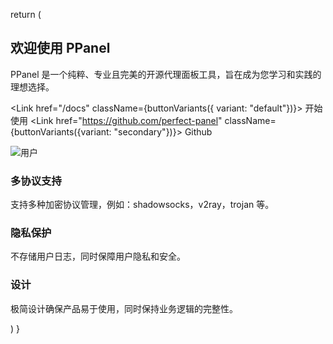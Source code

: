 
  return (
    <section className="overflow-hidden py-32">
      <div className="container relative mx-auto max-w-[90rem] px-6">
        <div className="pointer-events-none absolute inset-0 -top-20 -z-10 mx-auto hidden size-[500px] bg-[radial-gradient(hsl(var(--muted-foreground))_1px,transparent_1px)] opacity-25 [background-size:6px_6px] [mask-image:radial-gradient(circle_at_center,white_250px,transparent_250px)] lg:block"></div>
        <div className="relative flex justify-between gap-16">
          <div className="w-full max-w-96 shrink-0 justify-between">
            <h1 className="mb-3 mt-6 text-3xl font-bold lg:text-4xl">
              欢迎使用 PPanel
            </h1>
            <p className="text text-muted-foreground">
             PPanel 是一个纯粹、专业且完美的开源代理面板工具，旨在成为您学习和实践的理想选择。
            </p>
            <p className="flex gap-2 mt-4">
              <Link href="/docs" className={buttonVariants({ variant: "default"})}>
                开始使用
              </Link>
              <Link href="https://github.com/perfect-panel" className={buttonVariants({variant: "secondary"})}>
                Github
              </Link>
            </p>
          </div>
          <div className="hidden w-full max-w-3xl shrink-0 lg:block">
            <Image
              src="https://urlscan.io/liveshot/?width=1920&height=1080&url=https://user.ppanel.dev"
              alt="用户"
              width={1920}
              height={1080}
              className="max-h-[450px] w-full min-w-[450px] max-w-3xl rounded-lg border object-cover"
            />
          </div>
        </div>
        <div className="relative mt-8 grid md:grid-cols-3">
          <div className="flex flex-col gap-y-6 px-2 py-10 md:p-6 lg:p-8">
            <SwatchBook />
            <div>
              <h3 className="text-lg font-medium">多协议支持</h3>
              <p className="mt-1 text-sm text-muted-foreground">
                支持多种加密协议管理，例如：shadowsocks，v2ray，trojan 等。
              </p>
            </div>
          </div>
          <div className="flex flex-col gap-y-6 px-2 py-10 md:p-6 lg:p-8">
            <ShieldCheck />
            <div>
              <h3 className="text-lg font-medium">隐私保护</h3>
              <p className="mt-1 text-sm text-muted-foreground">
                不存储用户日志，同时保障用户隐私和安全。
              </p>
            </div>
          </div>
          <div className="flex flex-col gap-y-6 px-2 py-10 md:p-6 lg:p-8">
            <Component />
            <div>
              <h3 className="text-lg font-medium">设计</h3>
              <p className="mt-1 text-sm text-muted-foreground">
                极简设计确保产品易于使用，同时保持业务逻辑的完整性。
              </p>
            </div>
          </div>
          <div className="absolute -inset-x-4 top-0 h-px bg-input md:hidden"></div>
          <div className="absolute -inset-x-4 top-[-0.5px] row-start-2 h-px bg-input md:hidden"></div>
          <div className="absolute -inset-x-4 top-[-0.5px] row-start-3 h-px bg-input md:hidden"></div>
          <div className="absolute -inset-x-4 bottom-0 row-start-4 h-px bg-input md:hidden"></div>
          <div className="absolute -left-2 -top-2 bottom-0 w-px bg-input md:hidden"></div>
          <div className="absolute -right-2 -top-2 bottom-0 col-start-2 w-px bg-input md:hidden"></div>
          <div className="absolute -inset-x-2 top-0 hidden h-px bg-input md:block"></div>
          <div className="absolute -top-2 bottom-0 left-0 hidden w-px bg-input md:block"></div>
          <div className="absolute -left-[0.5px] -top-2 bottom-0 col-start-2 hidden w-px bg-input md:block"></div>
          <div className="absolute -left-[0.5px] -top-2 bottom-0 col-start-3 hidden w-px bg-input md:block"></div>
          <div className="absolute -top-2 bottom-0 right-0 hidden w-px bg-input md:block"></div>
        </div>
      </div>
    </section>

)
}
